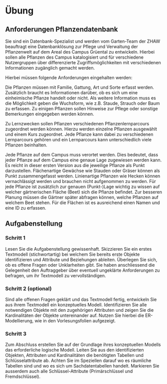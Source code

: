 # Übung

## Anforderungen Pflanzendatenbank

Sie sind ein Datenbank-Spezialist und werden vom Garten-Team der ZHAW beauftragt eine Datenbanklösung zur Pflege und Verwaltung der Pflanzenwelt auf dem Areal des Campus Grüental zu entwickeln. Hierbei sollen alle Pflanzen des Campus katalogisiert und für verschiedene Nutzergruppen über differenzierte Zugriffsmöglichkeiten mit verschiedenen Informationen zugänglich gemacht werden.

Hierbei müssen folgende Anforderungen eingehalten werden:

Die Pflanzen müssen mit Familie, Gattung, Art und Sorte erfasst werden. Zusätzlich braucht es Informationen darüber, ob es sich um eine einheimische Pflanze handelt oder nicht. Als weitere Information muss es die Möglichkeit geben die Wuchsform, wie z.B. Staude, Strauch oder Baum zu erfassen. Zu einigen Pflanzen sollen Hinweise zur Pflege oder sonstige Bemerkungen eingegeben werden können.

Zu Lernzwecken sollen Pflanzen verschiedenen Pflanzenlernparcours zugeordnet werden können. Hierzu werden einzelne Pflanzen ausgewählt und einem Kurs zugeordnet. Jede Pflanze kann dabei zu verschiedenen Lernparcours gehören und ein Lernparcours kann unterschiedlich viele Pflanzen beinhalten.

Jede Pflanze auf dem Campus muss verortet werden. Dies bedeutet, dass jeder Pflanze auf dem Campus eine genaue Lage zugewiesen werden kann. Es reicht in dieser ersten Version aus die jeweilige Pflanze als Punkt darzustellen. Flächenartige Gewächse wie Stauden oder Gräser können als Punkt zusammengefasst werden. Linienartige Pflanzen wie Hecken können vernachlässigt werden und brauchen nicht aufgenommen zu werden. Für jede Pflanze ist zusätzlich zur genauen (Punkt-)Lage wichtig zu wissen auf welcher gärtnerischen Fläche (Beet) sich die Pflanze befindet. Zur besseren Planung müssen die Gärtner später abfragen können, welche Pflanzen auf welchem Beet stehen. Für die Flächen ist es ausreichend einen Namen und eine ID zu erfassen.

## Aufgabenstellung

### Schritt 1

Lesen Sie die Aufgabenstellung gewissenhaft. Skizzieren Sie ein erstes Textmodell (stichwortartig) bei welchem Sie bereits erste Objekte identifizieren und Attribute und Beziehungen ableiten. Überlegen Sie sich, ob es offene Fragen oder Unklarheiten gibt. Sie haben anschliessend die Gelegenheit den Auftraggeber über eventuell ungeklärte Anforderungen zu befragen, um ihr Textmodell zu vervollständigen.

### Schritt 2 (optional)

Sind alle offenen Fragen geklärt und das Textmodell fertig, entwickeln Sie aus ihrem Textmodell ein konzeptuelles Modell. Identifizieren Sie alle notwendigen Objekte mit den zugehörigen Attributen und zeigen Sie die Kardinalitäten der Objekte untereinander auf. Nutzen Sie hierbei die ER-Modellierung, wie in den Vorlesungsfolien aufgezeigt.

### Schritt 3

Zum Abschluss erstellen Sie auf der Grundlage ihres konzeptuellen Modells das erforderliche logische Modell. Leiten Sie aus den identifizierten Objekten, Attributen und Kardinalitäten die benötigten Tabellen und Schlüsselattribute ab. Achten Sie im Speziellen darauf wo es räumliche Tabellen sind und wo es sich um Sachdatentabellen handelt. Markieren Sie ausserdem auch alle Schlüssel-Attribute (Primärschlüssel und Fremdschlüssel).
